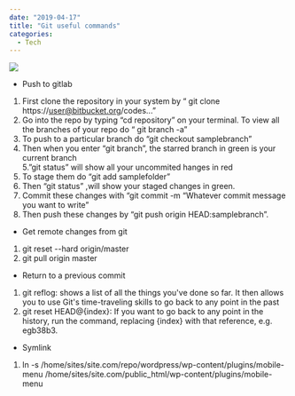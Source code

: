 ---
date: "2019-04-17"
title: "Git useful commands"
categories:
  - Tech
---

![](./brina-blum-156977-unsplash.jpg)

* Push to gitlab    
1. First clone the repository in your system by “ git clone https://user@bitbucket.org/codes...”  
2. Go into the repo by typing “cd repository” on your terminal. To view all the branches of your repo do “ git branch -a”  
3. To push to a particular branch do “git checkout samplebranch”  
4. Then when you enter “git branch”, the starred branch in green is your current branch  
5.”git status” will show all your uncommited hanges in red  
6. To stage them do “git add samplefolder”  
7. Then “git status” ,will show your staged changes in green.  
8. Commit these changes with “git commit -m “Whatever commit message you want to write”  
9. Then push these changes by “git push origin HEAD:samplebranch”.  

* Get remote changes from git  
1. git reset --hard origin/master  
2. git pull origin master  

* Return to a previous commit  
1. git reflog: shows a list of all the things you've done so far. It then allows you to use Git's time-traveling skills to go back to any point in the past  
2. git reset HEAD@{index}: If you want to go back to any point in the history, run the command, replacing {index} with that reference, e.g. egb38b3.  


* Symlink  
1. ln -s /home/sites/site.com/repo/wordpress/wp-content/plugins/mobile-menu /home/sites/site.com/public_html/wp-content/plugins/mobile-menu

